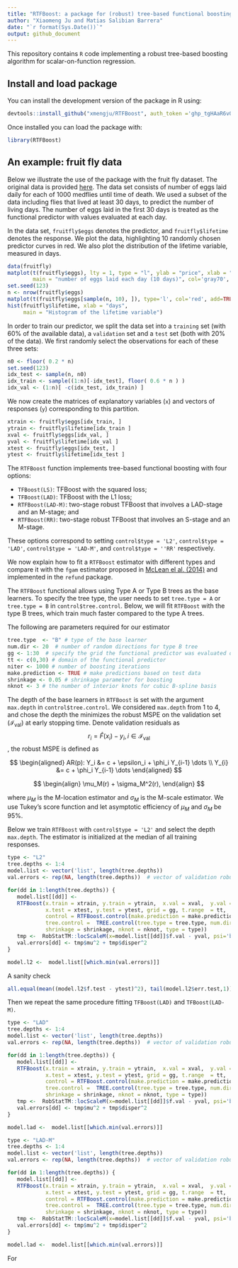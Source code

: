 ```yaml
---
title: "RTFBoost: a package for (robust) tree-based functional boosting algorithms"
author: "Xiaomeng Ju and Matias Salibian Barrera"
date: "`r format(Sys.Date())`"
output: github_document
---
```



This repository contains `R` code implementing a robust tree-based boosting algorithm for scalar-on-function regression. 

## Install and load package

You can install the development version of the package in R using:

```r
devtools::install_github("xmengju/RTFBoost", auth_token ='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')
```

Once installed you can load the package with:
```r
library(RTFBoost)
```

## An example: fruit fly data
Below we illustrate the use of the package with the fruit fly dataset. The original data is provided  [here](https://anson.ucdavis.edu/~mueller/data/data.html).  The data set  consists of number of eggs laid daily for each of 1000 medflies  until time of death. We used a subset of the data including flies that lived at least 30 days, to predict the number of living days. The number of eggs laid in the first 30 days is treated as the functional predictor with values evaluated at each day.  

In the data set, `fruitfly$eggs` denotes the predictor, and `fruitfly$lifetime` denotes the response.  We plot the data, highlighting 10 randomly chosen predictor curves in red. We
also plot the distribution of the lifetime variable, measured in days.   

```r
data(fruitfly)
matplot(t(fruitfly$eggs), lty = 1, type = "l", ylab = "price", xlab = "days", 
        main = "number of eggs laid each day (10 days)", col='gray70', ylim=c(0, 150))
set.seed(123)
n <- nrow(fruitfly$eggs)
matplot(t(fruitfly$eggs[sample(n, 10), ]), type='l', col='red', add=TRUE, lty=1)
hist(fruitfly$lifetime, xlab = "days", 
     main = "Histogram of the lifetime variable")
```

In order to train our predictor, we split the data set into a `training`
set (with 60% of the available data), a `validation` set and a `test`
set (both with 20% of the data). We first randomly select the
observations for each of these three sets:

``` r
n0 <- floor( 0.2 * n) 
set.seed(123)
idx_test <- sample(n, n0)
idx_train <- sample((1:n)[-idx_test], floor( 0.6 * n ) )
idx_val <- (1:n)[ -c(idx_test, idx_train) ] 
```
We now create the matrices of explanatory variables (`x`) and vectors of responses
(`y`) corresponding to this partition. 
<!-- Note that `ytrain` and `yval` may contain outliers. -->
```r
xtrain <- fruitfly$eggs[idx_train, ]
ytrain <- fruitfly$lifetime[idx_train ]
xval <- fruitfly$eggs[idx_val, ]
yval <- fruitfly$lifetime[idx_val ]
xtest <- fruitfly$eggs[idx_test, ]
ytest <- fruitfly$lifetime[idx_test ]
```

The `RTFBoost` function implements tree-based functional boosting with four options: 

- `TFBoost(LS)`: TFBoost with the squared loss;
- `TFBoost(LAD)`: TFBoost with the L1 loss;
- `RTFBoost(LAD-M)`: two-stage robust TFBoost that involves a LAD-stage and an M-stage; and 
- `RTFBoost(RR)`:  two-stage robust TFBoost that involves an S-stage and an M-stage.  

These options correspond to setting  `control$type = 'L2'`,  `control$type = 'LAD'`,  `control$type = 'LAD-M'`, and   `control$type = ''RR'` respectively. 

We now explain how to fit a `RTFBoost` estimator with different types and compare it with the `fgam` estimator proposed in [McLean el al. (2014)](https://www.ncbi.nlm.nih.gov/pmc/articles/PMC3982924/) and implemented  in the `refund` package.  

The `RTFBoost` functional allows using Type A or Type B trees as the base learners.  To specify the tree type, the user needs to set `tree.type = A` or `tree.type = B` in `control$tree.control`.  Below, we will fit `RTFBoost` with the type B trees, which train much faster compared to the type A trees. 


The following are parameters required for our estimator 
```r
tree.type  <- "B" # type of the base learner
num.dir <- 20  # number of random directions for type B tree
gg <- 1:30  # specify the grid the functional predictor was evaluated on
tt <- c(0,30) # domain of the functional predictor
niter <- 1000 # number of boosting iterations 
make.prediction <- TRUE # make predictions based on test data
shrinkage <- 0.05 # shrinkage parameter for boosting
nknot <- 3 # the number of interior knots for cubic B-spline basis
```


The depth of the base learners in `RTFBoost` is set with the argument `max.depth` in `control$tree.control`. We considered `max.depth` from 1 to 4, and chose the depth the minimizes the robust MSPE on the validation set ($\mathcal{I}_{\text{val}}$) at early stopping time. Denote validation residuals as 
$$
\begin{equation}
r_i = \hat{F}(x_i) - y_i, i \in \mathcal{I}_{\text{val}}
\end{equation}
$$, the robust MSPE is defined as 


\begin{align}
a_1 &= \beta_0 \\
b_1 &= \beta_1 \\
c_1 &= \beta_2 \\
d_1 &= \beta_3
\end{align}


$$
\begin{aligned}
 AR(p): Y_i &= c + \epsilon_i + \phi_i Y_{i-1} \dots \\
 Y_{i} &= c + \phi_i Y_{i-1} \dots
\end{aligned}
$$

$$ \begin{align}
    \mu_M(r) + \sigma_M^2(r),
 \end{align}
$$


where $\mu_M$ is the M-location estimator and $\sigma_M$ is the M-scale estimator. We use Tukey's score function and let asymptotic efficiency of  $\mu_M$ and $\sigma_M$ be 95%. 


Below we train `RTFBoost` with `control$type = 'L2'` and select the depth `max.depth`. The estimator is initialized at the median of all training responses. 

```r
type <- "L2"
tree.depths <- 1:4
model.list <- vector('list', length(tree.depths))
val.errors <- rep(NA, length(tree.depths))  # vector of validation robust MSPE

for(dd in 1:length(tree.depths)) {
   model.list[[dd]] <- 
   RTFBoost(x.train = xtrain, y.train = ytrain,  x.val = xval,  y.val = yval,
            x.test = xtest, y.test = ytest, grid = gg, t.range  = tt, 
            control = RTFBoost.control(make.prediction = make.prediction, niter = niter,                  
            tree.control =  TREE.control(tree.type = tree.type, num.dir = num.dir, max.depth = dd),
            shrinkage = shrinkage, nknot = nknot, type = type))
   tmp <-  RobStatTM::locScaleM(x=model.list[[dd]]$f.val - yval, psi='bisquare', eff=0.95)
   val.errors[dd] <- tmp$mu^2 + tmp$disper^2
}

model.l2 <-  model.list[[which.min(val.errors)]]

```

A sanity check
```r
all.equal(mean((model.l2$f.test - ytest)^2), tail(model.l2$err.test,1))
```


Then we repeat the same procedure fitting `TFBoost(LAD)` and `TFBoost(LAD-M)`. 
```r
type <- "LAD"
tree.depths <- 1:4
model.list <- vector('list', length(tree.depths))
val.errors <- rep(NA, length(tree.depths))  # vector of validation robust MSPE

for(dd in 1:length(tree.depths)) {
   model.list[[dd]] <- 
   RTFBoost(x.train = xtrain, y.train = ytrain,  x.val = xval,  y.val = yval,
            x.test = xtest, y.test = ytest, grid = gg, t.range  = tt, 
            control = RTFBoost.control(make.prediction = make.prediction, niter = niter,                  
            tree.control =  TREE.control(tree.type = tree.type, num.dir = num.dir, max.depth = dd),
            shrinkage = shrinkage, nknot = nknot, type = type))
   tmp <-  RobStatTM::locScaleM(x=model.list[[dd]]$f.val - yval, psi='bisquare', eff=0.95)
   val.errors[dd] <- tmp$mu^2 + tmp$disper^2
}

model.lad <-  model.list[[which.min(val.errors)]]

```

```r
type <- "LAD-M"
tree.depths <- 1:4
model.list <- vector('list', length(tree.depths))
val.errors <- rep(NA, length(tree.depths))  # vector of validation robust MSPE

for(dd in 1:length(tree.depths)) {
   model.list[[dd]] <- 
   RTFBoost(x.train = xtrain, y.train = ytrain,  x.val = xval,  y.val = yval,
            x.test = xtest, y.test = ytest, grid = gg, t.range  = tt, 
            control = RTFBoost.control(make.prediction = make.prediction, niter = niter,                  
            tree.control =  TREE.control(tree.type = tree.type, num.dir = num.dir, max.depth = dd),
            shrinkage = shrinkage, nknot = nknot, type = type))
   tmp <-  RobStatTM::locScaleM(x=model.list[[dd]]$f.val - yval, psi='bisquare', eff=0.95)
   val.errors[dd] <- tmp$mu^2 + tmp$disper^2
}

model.lad <-  model.list[[which.min(val.errors)]]
```

For 



